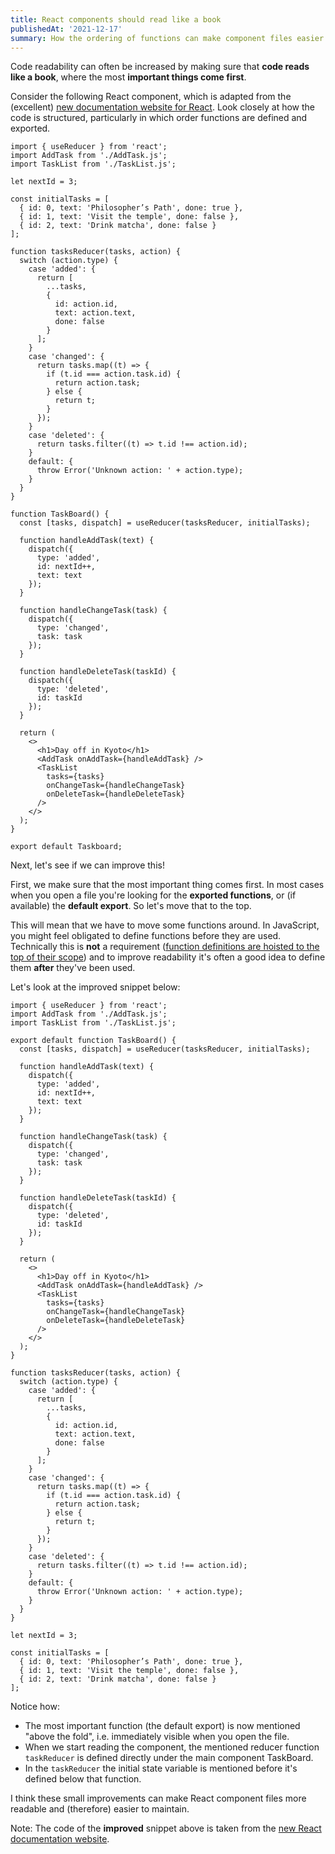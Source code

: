 ```yaml
---
title: React components should read like a book
publishedAt: '2021-12-17'
summary: How the ordering of functions can make component files easier to read.
---
```


Code readability can often be increased by making sure that **code reads like a book**, where the most **important things come first**.

Consider the following React component, which is adapted from the (excellent) [new documentation website for React](https://beta.reactjs.org/). Look closely at how the code is structured, particularly in which order functions are defined and exported.

```tsx
import { useReducer } from 'react';
import AddTask from './AddTask.js';
import TaskList from './TaskList.js';

let nextId = 3;

const initialTasks = [
  { id: 0, text: 'Philosopher’s Path', done: true },
  { id: 1, text: 'Visit the temple', done: false },
  { id: 2, text: 'Drink matcha', done: false }
];

function tasksReducer(tasks, action) {
  switch (action.type) {
    case 'added': {
      return [
        ...tasks,
        {
          id: action.id,
          text: action.text,
          done: false
        }
      ];
    }
    case 'changed': {
      return tasks.map((t) => {
        if (t.id === action.task.id) {
          return action.task;
        } else {
          return t;
        }
      });
    }
    case 'deleted': {
      return tasks.filter((t) => t.id !== action.id);
    }
    default: {
      throw Error('Unknown action: ' + action.type);
    }
  }
}

function TaskBoard() {
  const [tasks, dispatch] = useReducer(tasksReducer, initialTasks);

  function handleAddTask(text) {
    dispatch({
      type: 'added',
      id: nextId++,
      text: text
    });
  }

  function handleChangeTask(task) {
    dispatch({
      type: 'changed',
      task: task
    });
  }

  function handleDeleteTask(taskId) {
    dispatch({
      type: 'deleted',
      id: taskId
    });
  }

  return (
    <>
      <h1>Day off in Kyoto</h1>
      <AddTask onAddTask={handleAddTask} />
      <TaskList
        tasks={tasks}
        onChangeTask={handleChangeTask}
        onDeleteTask={handleDeleteTask}
      />
    </>
  );
}

export default Taskboard;
```

Next, let's see if we can improve this!

First, we make sure that the most important thing comes first. In most cases when you open a file you're looking for the **exported functions**, or (if available) the **default export**. So let's move that to the top.

This will mean that we have to move some functions around. In JavaScript, you might feel obligated to define functions before they are used. Technically this is **not** a requirement ([function definitions are hoisted to the top of their scope](https://developer.mozilla.org/en-US/docs/Glossary/Hoisting#function_hoisting)) and to improve readability it's often a good idea to define them **after** they've been used.

Let's look at the improved snippet below:

```tsx
import { useReducer } from 'react';
import AddTask from './AddTask.js';
import TaskList from './TaskList.js';

export default function TaskBoard() {
  const [tasks, dispatch] = useReducer(tasksReducer, initialTasks);

  function handleAddTask(text) {
    dispatch({
      type: 'added',
      id: nextId++,
      text: text
    });
  }

  function handleChangeTask(task) {
    dispatch({
      type: 'changed',
      task: task
    });
  }

  function handleDeleteTask(taskId) {
    dispatch({
      type: 'deleted',
      id: taskId
    });
  }

  return (
    <>
      <h1>Day off in Kyoto</h1>
      <AddTask onAddTask={handleAddTask} />
      <TaskList
        tasks={tasks}
        onChangeTask={handleChangeTask}
        onDeleteTask={handleDeleteTask}
      />
    </>
  );
}

function tasksReducer(tasks, action) {
  switch (action.type) {
    case 'added': {
      return [
        ...tasks,
        {
          id: action.id,
          text: action.text,
          done: false
        }
      ];
    }
    case 'changed': {
      return tasks.map((t) => {
        if (t.id === action.task.id) {
          return action.task;
        } else {
          return t;
        }
      });
    }
    case 'deleted': {
      return tasks.filter((t) => t.id !== action.id);
    }
    default: {
      throw Error('Unknown action: ' + action.type);
    }
  }
}

let nextId = 3;

const initialTasks = [
  { id: 0, text: 'Philosopher’s Path', done: true },
  { id: 1, text: 'Visit the temple', done: false },
  { id: 2, text: 'Drink matcha', done: false }
];
```

Notice how:

- The most important function (the default export) is now mentioned "above the fold", i.e. immediately visible when you open the file.
- When we start reading the component, the mentioned reducer function `taskReducer` is defined directly under the main component TaskBoard.
- In the `taskReducer` the initial state variable is mentioned before it's defined below that function.

I think these small improvements can make React component files more readable and (therefore) easier to maintain.

Note: The code of the **improved** snippet above is taken from the [new React documentation website](https://beta.reactjs.org/learn/scaling-up-with-reducer-and-context).
